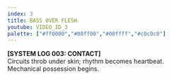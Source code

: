 ```yaml
---
index: 3
title: BASS OVER FLESH
youtube: VIDEO_ID_3
palette: ["#ff0000","#00ff00","#00ffff","#c0c0c0"]
---
```

**[SYSTEM LOG 003: CONTACT]**  
Circuits throb under skin; rhythm becomes heartbeat.  
Mechanical possession begins.
